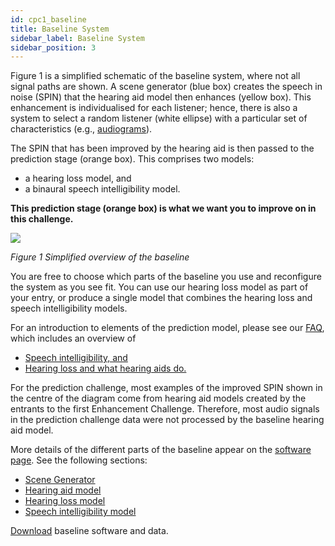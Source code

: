 ```yaml
---
id: cpc1_baseline
title: Baseline System
sidebar_label: Baseline System
sidebar_position: 3
---
```


Figure 1 is a simplified schematic of the baseline system, where not all signal paths are shown. A scene generator (blue box) creates the speech in noise (SPIN) that the hearing aid model then enhances (yellow box). This enhancement is individualised for each listener; hence, there is also a system to select a random listener (white ellipse) with a particular set of characteristics (e.g., [audiograms](https://www.hear-it.org/Audiogram-)).

The SPIN that has been improved by the hearing aid is then passed to the prediction stage (orange box). This comprises two models:
- a hearing loss model, and
- a binaural speech intelligibility model.

**This prediction stage (orange box) is what we want you to improve on in this challenge.**

<img src="../img/tutorial/the_baseline-11-1536x561.png" />

*Figure 1 Simplified overview of the baseline*

You are free to choose which parts of the baseline you use and reconfigure the system as you see fit. You can use our hearing loss model as part of your entry, or produce a single model that combines the hearing loss and speech intelligibility models.

For an introduction to elements of the prediction model, please see our [FAQ](./cpc1_faq), which includes an overview of
- [Speech intelligibility, and](./cpc1_faq#speech-intelligibility)
- [Hearing loss and what hearing aids do.](./cpc1_faq#hearing-loss)

For the prediction challenge, most examples of the improved SPIN shown in the centre of the diagram come from hearing aid models created by the entrants to the first Enhancement Challenge. Therefore, most audio signals in the prediction challenge data were not processed by the baseline hearing aid model.

More details of the different parts of the baseline appear on the [software page](./cpc1_software). See the following sections:

- [Scene Generator](./cpc1_software#a-scene-generator)
- [Hearing aid model](./cpc1_software#b-baseeline-hearing-aid-processor)
- [Hearing loss model](./cpc1_software#d-hearing-loss-model)
- [Speech intelligibility model](./cpc1_software#e-speech-intelligibility-model)

[Download](./cpc1_download) baseline software and data.
